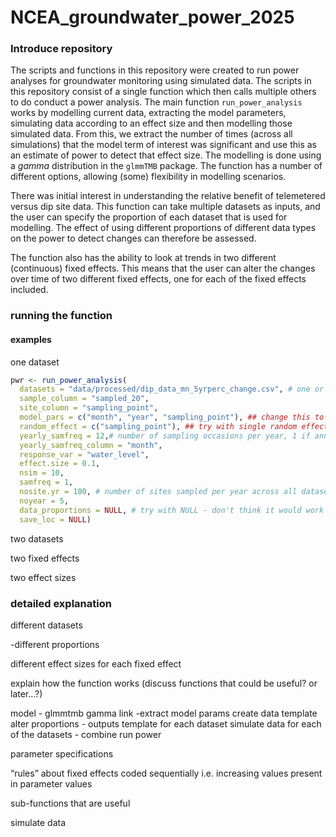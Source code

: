 # NCEA_groundwater_power_2025




### Introduce repository

The scripts and functions in this repository were created to run power analyses for groundwater monitoring using simulated data. The scripts in this repository consist of a single function which then calls multiple others to do conduct a power analysis. The main function `run_power_analysis` works by modelling current data, extracting the model parameters, simulating data according to an effect size and then modelling those simulated data. From this, we extract the number of times (across all simulations) that the model term of interest was significant and use this as an estimate of power to detect that effect size. The modelling is done using a _gamma_ distribution in the `glmmTMB` package. The function has a number of different options, allowing (some) flexibility in modelling scenarios.

There was initial interest in understanding the relative benefit of telemetered versus dip site data. This function can take multiple datasets as inputs, and the user can specify the proportion of each dataset that is used for modelling. The effect of using different proportions of different data types on the power to detect changes can therefore be assessed.

The function also has the ability to look at trends in two different (continuous) fixed effects. This means that the user can alter the changes over time of two different fixed effects, one for each of the fixed effects included.


### running the function

#### examples

one dataset

```r

pwr <- run_power_analysis(
  datasets = "data/processed/dip_data_mn_5yrperc_change.csv", # one or more datasets
  sample_column = "sampled_20",
  site_column = "sampling_point",
  model_pars = c("month", "year", "sampling_point"), ## change this to station_number
  random_effect = c("sampling_point"), ## try with single random effect
  yearly_samfreq = 12,# number of sampling occasions per year, 1 if annual, 12 if monthly
  yearly_samfreq_column = "month",
  response_var = "water_level",
  effect.size = 0.1,
  nsim = 10,
  samfreq = 1,
  nosite.yr = 100, # number of sites sampled per year across all datasets
  noyear = 5,
  data_proportions = NULL, # try with NULL - don't think it would work
  save_loc = NULL)

```

two datasets

two fixed effects

two effect sizes


### detailed explanation

different datasets

-different proportions

different effect sizes for each fixed effect


explain how the function works
(discuss functions that could be useful? or later...?)

model - glmmtmb gamma link
-extract model params
create data template
alter proportions - outputs template for each dataset
simulate data for each of the datasets - combine
run power


parameter specifications

"rules" about fixed effects
coded sequentially i.e. increasing values
present in parameter values 







sub-functions that are useful


simulate data

